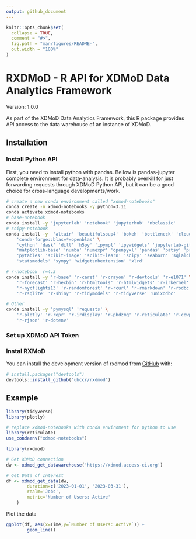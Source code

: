 ```yaml
---
output: github_document
---
```


<!-- README.md is generated from README.Rmd. Please edit that file -->

```r
knitr::opts_chunk$set(
  collapse = TRUE,
  comment = "#>",
  fig.path = "man/figures/README-",
  out.width = "100%"
)
```

# RXDMoD - R API for XDMoD Data Analytics Framework
Version: 1.0.0

As part of the XDMoD Data Analytics Framework, this R package
provides API access to the data warehouse of an instance of
XDMoD.
    

<!-- badges: start -->
<!-- badges: end -->

## Installation

### Install Python API


First, you need to install python with pandas.
Bellow is pandas-jupyter complete environment for data-analysis.
It is probably overkill for just forwarding requests through XDMoD Python API, but
it can be a good choice for cross-language developments/work.

```bash
# create a new conda environment called "xdmod-notebooks"
conda create -n xdmod-notebooks -y python=3.11
conda activate xdmod-notebooks
# base-notebook
conda install -y 'jupyterlab' 'notebook' 'jupyterhub' 'nbclassic'
# scipy-notebook
conda install -y  'altair' 'beautifulsoup4' 'bokeh' 'bottleneck' 'cloudpickle' \
    'conda-forge::blas=*=openblas' \
    'cython' 'dask' 'dill' 'h5py' 'ipympl' 'ipywidgets' 'jupyterlab-git' \
    'matplotlib-base' 'numba' 'numexpr' 'openpyxl' 'pandas' 'patsy' 'protobuf' \
    'pytables' 'scikit-image' 'scikit-learn' 'scipy' 'seaborn' 'sqlalchemy' \
    'statsmodels' 'sympy' 'widgetsnbextension' 'xlrd'
```

```bash
# r-notebook  r=4.3
conda install -y 'r-base' 'r-caret' 'r-crayon' 'r-devtools' 'r-e1071' \
    'r-forecast' 'r-hexbin' 'r-htmltools' 'r-htmlwidgets' 'r-irkernel' \
    'r-nycflights13' 'r-randomforest' 'r-rcurl' 'r-rmarkdown' 'r-rodbc' \
    'r-rsqlite' 'r-shiny' 'r-tidymodels' 'r-tidyverse' 'unixodbc'

# Other
conda install -y 'pymysql' 'requests' \
    'r-plotly' 'r-repr' 'r-irdisplay' 'r-pbdzmq' 'r-reticulate' 'r-cowplot' \
    'r-rjson' 'r-dotenv'
```



### Set up XDMoD API Token

### Instal RXMoD

You can install the development version of rxdmod from [GitHub](https://github.com/) with:

``` r
# install.packages("devtools")
devtools::install_github("ubccr/rxdmod")
```

## Example

```r
library(tidyverse)
library(plotly)

# replace xdmod-notebooks with conda enviroment for python to use
library(reticulate)
use_condaenv("xdmod-notebooks")

library(rxdmod)
```

```r
# Get XDMoD connection
dw <- xdmod_get_datawarehouse('https://xdmod.access-ci.org')

# Get Data of Interest
df <- xdmod_get_data(dw,
        duration=c('2023-01-01', '2023-03-31'),
        realm='Jobs',
        metric='Number of Users: Active'
    )
```

Plot the data

```r
ggplot(df, aes(x=Time,y=`Number of Users: Active`)) +
        geom_line()
```
